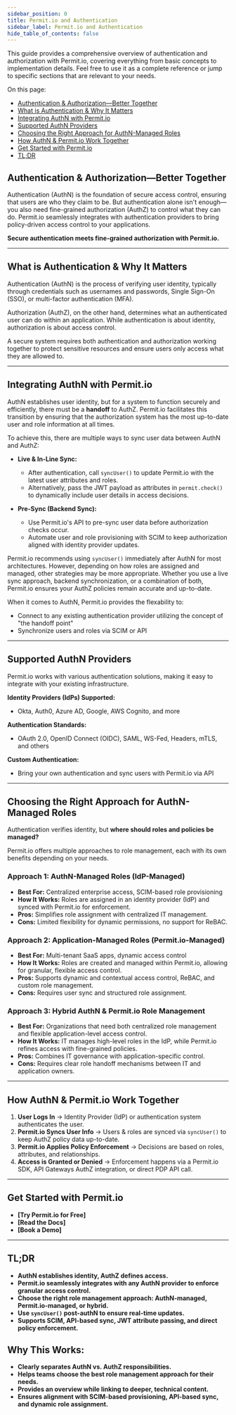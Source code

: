 ```yaml
---
sidebar_position: 0
title: Permit.io and Authentication
sidebar_label: Permit.io and Authentication
hide_table_of_contents: false
---
```


This guide provides a comprehensive overview of authentication and authorization with Permit.io, covering everything from basic concepts to implementation details. Feel free to use it as a complete reference or jump to specific sections that are relevant to your needs.

On this page:

- [Authentication & Authorization—Better Together](#authentication--authorizationbetter-together)
- [What is Authentication & Why It Matters](#what-is-authentication--why-it-matters)
- [Integrating AuthN with Permit.io](#integrating-authn-with-permitio)
- [Supported AuthN Providers](#supported-authn-providers)
- [Choosing the Right Approach for AuthN-Managed Roles](#choosing-the-right-approach-for-authn-managed-roles)
- [How AuthN & Permit.io Work Together](#how-authn--permitio-work-together)
- [Get Started with Permit.io](#get-started-with-permitio)
- [TL;DR](#tldr)

## **Authentication & Authorization—Better Together**  
Authentication (AuthN) is the foundation of secure access control, ensuring that users are who they claim to be. But authentication alone isn't enough—you also need fine-grained authorization (AuthZ) to control what they can do. Permit.io seamlessly integrates with authentication providers to bring policy-driven access control to your applications.  

**Secure authentication meets fine-grained authorization with Permit.io.**  

---

## **What is Authentication & Why It Matters**  
Authentication (AuthN) is the process of verifying user identity, typically through credentials such as usernames and passwords, Single Sign-On (SSO), or multi-factor authentication (MFA).  

Authorization (AuthZ), on the other hand, determines what an authenticated user can do within an application. While authentication is about identity, authorization is about access control.

A secure system requires both authentication and authorization working together to protect sensitive resources and ensure users only access what they are allowed to.  

---

## **Integrating AuthN with Permit.io**

AuthN establishes user identity, but for a system to function securely and efficiently, there must be a **handoff** to AuthZ. Permit.io facilitates this transition by ensuring that the authorization system has the most up-to-date user and role information at all times.

To achieve this, there are multiple ways to sync user data between AuthN and AuthZ:

- **Live & In-Line Sync:**
  - After authentication, call `syncUser()` to update Permit.io with the latest user attributes and roles.
  - Alternatively, pass the JWT payload as attributes in `permit.check()` to dynamically include user details in access decisions.

- **Pre-Sync (Backend Sync):**
  - Use Permit.io's API to pre-sync user data before authorization checks occur.
  - Automate user and role provisioning with SCIM to keep authorization aligned with identity provider updates.

Permit.io recommends using `syncUser()` immediately after AuthN for most architectures. However, depending on how roles are assigned and managed, other strategies may be more appropriate. Whether you use a live sync approach, backend synchronization, or a combination of both, Permit.io ensures your AuthZ policies remain accurate and up-to-date.

When it comes to AuthN, Permit.io provides the flexability to:
- Connect to any existing authentication provider utilizing the concept of "the handoff point"
- Synchronize users and roles via SCIM or API

---

## **Supported AuthN Providers**
Permit.io works with various authentication solutions, making it easy to integrate with your existing infrastructure.

**Identity Providers (IdPs) Supported:**  
- Okta, Auth0, Azure AD, Google, AWS Cognito, and more  

**Authentication Standards:**  
- OAuth 2.0, OpenID Connect (OIDC), SAML, WS-Fed, Headers, mTLS, and others

**Custom Authentication:**  
- Bring your own authentication and sync users with Permit.io via API  

---

## **Choosing the Right Approach for AuthN-Managed Roles**  
Authentication verifies identity, but **where should roles and policies be managed?**

Permit.io offers multiple approaches to role management, each with its own benefits depending on your needs.

### **Approach 1: AuthN-Managed Roles (IdP-Managed)**  
- **Best For:** Centralized enterprise access, SCIM-based role provisioning  
- **How It Works:** Roles are assigned in an identity provider (IdP) and synced with Permit.io for enforcement.  
- **Pros:** Simplifies role assignment with centralized IT management.  
- **Cons:** Limited flexibility for dynamic permissions, no support for ReBAC.  

### **Approach 2: Application-Managed Roles (Permit.io-Managed)**  
- **Best For:** Multi-tenant SaaS apps, dynamic access control
- **How It Works:** Roles are created and managed within Permit.io, allowing for granular, flexible access control.  
- **Pros:** Supports dynamic and contextual access control, ReBAC, and custom role management.  
- **Cons:** Requires user sync and structured role assignment.  

### **Approach 3: Hybrid AuthN & Permit.io Role Management**  
- **Best For:** Organizations that need both centralized role management and flexible application-level access control.
- **How It Works:** IT manages high-level roles in the IdP, while Permit.io refines access with fine-grained policies.  
- **Pros:** Combines IT governance with application-specific control.  
- **Cons:** Requires clear role handoff mechanisms between IT and application owners.  

---

## **How AuthN & Permit.io Work Together**  
1. **User Logs In** → Identity Provider (IdP) or authentication system authenticates the user.
2. **Permit.io Syncs User Info** → Users & roles are synced via `syncUser()` to keep AuthZ policy data up-to-date.
3. **Permit.io Applies Policy Enforcement** → Decisions are based on roles, attributes, and relationships.
4. **Access is Granted or Denied** → Enforcement happens via a Permit.io SDK, API Gateways AuthZ integration, or direct PDP API call.

---
## **Get Started with Permit.io**  
- **[Try Permit.io for Free]**  
- **[Read the Docs]**  
- **[Book a Demo]**  

---

## **TL;DR**
- **AuthN establishes identity, AuthZ defines access.**
- **Permit.io seamlessly integrates with any AuthN provider to enforce granular access control.**
- **Choose the right role management approach: AuthN-managed, Permit.io-managed, or hybrid.**
- **Use `syncUser()` post-authN to ensure real-time updates.**
- **Supports SCIM, API-based sync, JWT attribute passing, and direct policy enforcement.**

## **Why This Works:**  
- **Clearly separates AuthN vs. AuthZ responsibilities.**  
- **Helps teams choose the best role management approach for their needs.**  
- **Provides an overview while linking to deeper, technical content.**  
- **Ensures alignment with SCIM-based provisioning, API-based sync, and dynamic role assignment.**
